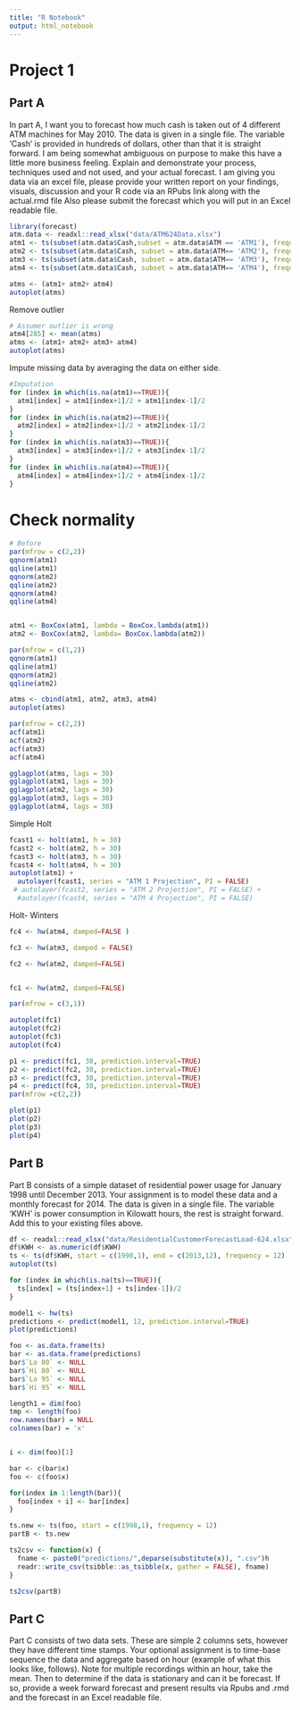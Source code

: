 ```yaml
---
title: "R Notebook"
output: html_notebook
---
```


# Project 1

## Part A

In part A, I want you to forecast how much cash is taken out of 4 different ATM machines for May 2010.  The data is given in a single file.  The variable ‘Cash’ is provided in hundreds of dollars, other than that it is straight forward.   I am being somewhat ambiguous on purpose to make this have a little more business feeling.  Explain and demonstrate your process, techniques used and not used, and your actual forecast.  I am giving you data via an excel file, please provide your written report on your findings, visuals, discussion and your R code via an RPubs link along with the actual.rmd file  Also please submit the forecast which you will put in an Excel readable file.


```r
library(forecast)
atm.data <- readxl::read_xlsx("data/ATM624Data.xlsx")
atm1 <- ts(subset(atm.data$Cash,subset = atm.data$ATM == 'ATM1'), frequency = 7)
atm2 <- ts(subset(atm.data$Cash, subset = atm.data$ATM== 'ATM2'), frequency = 7)
atm3 <- ts(subset(atm.data$Cash, subset = atm.data$ATM== 'ATM3'), frequency = 7)
atm4 <- ts(subset(atm.data$Cash, subset = atm.data$ATM== 'ATM4'), frequency = 7)

atms <- (atm1+ atm2+ atm4)
autoplot(atms)

```
Remove outlier
```r
# Assumer outlier is wrong
atm4[285] <- mean(atms)
atms <- (atm1+ atm2+ atm3+ atm4)
autoplot(atms)
```

Impute missing data by averaging the data on either side.

```r

#Imputation
for (index in which(is.na(atm1)==TRUE)){
  atm1[index] = atm1[index+1]/2 + atm1[index-1]/2
}
for (index in which(is.na(atm2)==TRUE)){
  atm2[index] = atm2[index+1]/2 + atm2[index-1]/2
}
for (index in which(is.na(atm3)==TRUE)){
  atm3[index] = atm3[index+1]/2 + atm3[index-1]/2
}
for (index in which(is.na(atm4)==TRUE)){
  atm4[index] = atm4[index+1]/2 + atm4[index-1]/2
}
```

# Check normality
```r
# Before
par(mfrow = c(2,2))
qqnorm(atm1)
qqline(atm1)
qqnorm(atm2)
qqline(atm2)
qqnorm(atm4)
qqline(atm4)


atm1 <- BoxCox(atm1, lambda = BoxCox.lambda(atm1))
atm2 <- BoxCox(atm2, lambda= BoxCox.lambda(atm2))

par(mfrow = c(1,2))
qqnorm(atm1)
qqline(atm1)
qqnorm(atm2)
qqline(atm2)

```

```r
atms <- cbind(atm1, atm2, atm3, atm4)
autoplot(atms)
```

```r
par(mfrow = c(2,2))
acf(atm1)
acf(atm2)
acf(atm3)
acf(atm4)
```



```r
gglagplot(atms, lags = 30)
gglagplot(atm1, lags = 30)
gglagplot(atm2, lags = 30)
gglagplot(atm3, lags = 30)
gglagplot(atm4, lags = 30)
```
Simple Holt
```r
fcast1 <- holt(atm1, h = 30)
fcast2 <- holt(atm2, h = 30)
fcast3 <- holt(atm3, h = 30)
fcast4 <- holt(atm4, h = 30)
autoplot(atm1) + 
  autolayer(fcast1, series = "ATM 1 Projection", PI = FALSE)
 # autolayer(fcast2, series = "ATM 2 Projection", PI = FALSE) + 
  #autolayer(fcast4, series = "ATM 4 Projection", PI = FALSE) 
```
Holt- Winters

```r
fc4 <- hw(atm4, damped=FALSE )

fc3 <- hw(atm3, damped = FALSE)

fc2 <- hw(atm2, damped=FALSE)


fc1 <- hw(atm2, damped=FALSE)

par(mfrow = c(3,1))

autoplot(fc1)
autoplot(fc2)
autoplot(fc3)
autoplot(fc4)
```
```r
p1 <- predict(fc1, 30, prediction.interval=TRUE)
p2 <- predict(fc2, 30, prediction.interval=TRUE)
p3 <- predict(fc3, 30, prediction.interval=TRUE)
p4 <- predict(fc4, 30, prediction.interval=TRUE)
par(mfrow =c(2,2))

plot(p1)
plot(p2)
plot(p3)
plot(p4)
```

## Part B

Part B consists of a simple dataset of residential power usage for January 1998 until December 2013.  Your assignment is to model these data and a monthly forecast for 2014.  The data is given in a single file.  The variable ‘KWH’ is power consumption in Kilowatt hours, the rest is straight forward.    Add this to your existing files above. 

```r
df <- readxl::read_xlsx("data/ResidentialCustomerForecastLoad-624.xlsx")
df$KWH <- as.numeric(df$KWH)
ts <- ts(df$KWH, start = c(1998,1), end = c(2013,12), frequency = 12)
autoplot(ts)
```

```r

for (index in which(is.na(ts)==TRUE)){
  ts[index] = (ts[index+1] + ts[index-1])/2
}
```

```r
model1 <- hw(ts)
predictions <- predict(model1, 12, prediction.interval=TRUE)
plot(predictions)
```
```r
foo <- as.data.frame(ts)
bar <- as.data.frame(predictions)
bar$`Lo 80` <- NULL
bar$`Hi 80` <- NULL
bar$`Lo 95` <- NULL
bar$`Hi 95` <- NULL

length1 = dim(foo)
tmp <- length(foo)
row.names(bar) = NULL
colnames(bar) = 'x'


i <- dim(foo)[1]

bar <- c(bar$x)
foo <- c(foo$x)

for(index in 1:length(bar)){
  foo[index + i] <- bar[index]
}


```


```r
ts.new <- ts(foo, start = c(1998,1), frequency = 12)
partB <- ts.new

ts2csv <- function(x) {
  fname <- paste0("predictions/",deparse(substitute(x)), ".csv")h
  readr::write_csv(tsibble::as_tsibble(x, gather = FALSE), fname)
}

ts2csv(partB)


```


## Part C

Part C consists of two data sets.  These are simple 2 columns sets, however they have different time stamps.  Your optional assignment is to time-base sequence the data and aggregate based on hour (example of what this looks like, follows).  Note for multiple recordings within an hour, take the mean.  Then to determine if the data is stationary and can it be forecast.  If so, provide a week forward forecast and present results via Rpubs and .rmd and the forecast in an Excel readable file.   